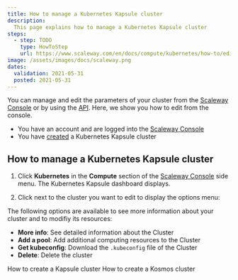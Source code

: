```yaml
---
title: How to manage a Kubernetes Kapsule cluster
description:
  This page explains how to manage a Kubernetes Kapsule cluster
steps:
  - step: TODO
    type: HowToStep
    url: https://www.scaleway.com/en/docs/compute/kubernetes/how-to/edit-cluster/
image: /assets/images/docs/scaleway.png
dates:
  validation: 2021-05-31
  posted: 2021-05-31
---
```


You can manage and edit the parameters of your cluster from the [Scaleway Console](https://console.scaleway.com) or by using the [API](https://developers.scaleway.com/en/). Here, we show you how to edit from the console.

<Message type="requirement">

  - You have an account and are logged into the [Scaleway Console](https://console.scaleway.com) 
  - You have [created](/compute/kubernetes/how-to/create-cluster) a Kubernetes Kapsule cluster

</Message>

## How to manage a Kubernetes Kapsule cluster

1. Click **Kubernetes** in the **Compute** section of the [Scaleway Console](https://console.scaleway.com) side menu. The Kubernetes Kapsule dashboard displays.

2. Click <Icon name="more" /> next to the cluster you want to edit to display the options menu:

<Lightbox src="assets/scaleway-kapsule_cluster_menu.png" alt="" />

The following options are available to see more information about your cluster and to modifiy its resources: 
* **More info**: See detailed information about the Cluster
* **Add a pool**: Add additional computing resources to the Cluster
* **Get kubeconfig**: Download the `.kubeconfig` file of the Cluster
* **Delete**: Delete the cluster

<Navigation title="See Also">
  <PreviousButton to="/compute/kubernetes/how-to/create-cluster/">How to create a Kapsule cluster</PreviousButton>
  <NextButton to="/compute/kubernetes/how-to/create-kosmos-cluster/">How to create a Kosmos cluster</NextButton>
</Navigation>
